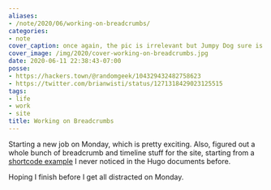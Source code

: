 ```yaml
---
aliases:
- /note/2020/06/working-on-breadcrumbs/
categories:
- note
cover_caption: once again, the pic is irrelevant but Jumpy Dog sure is cute
cover_image: /img/2020/cover-working-on-breadcrumbs.jpg
date: 2020-06-11 22:38:43-07:00
posse:
- https://hackers.town/@randomgeek/104329432482758623
- https://twitter.com/brianwisti/status/1271318429023125515
tags:
- life
- work
- site
title: Working on Breadcrumbs
---
```


[shortcode example]: https://gohugo.io/content-management/sections/#example-breadcrumb-navigation

Starting a new job on Monday, which is pretty exciting.
Also, figured out a whole bunch of breadcrumb and timeline stuff for the site, starting from
a [shortcode example][] I never noticed in the Hugo documents before.

Hoping I finish before I get all distracted on Monday.